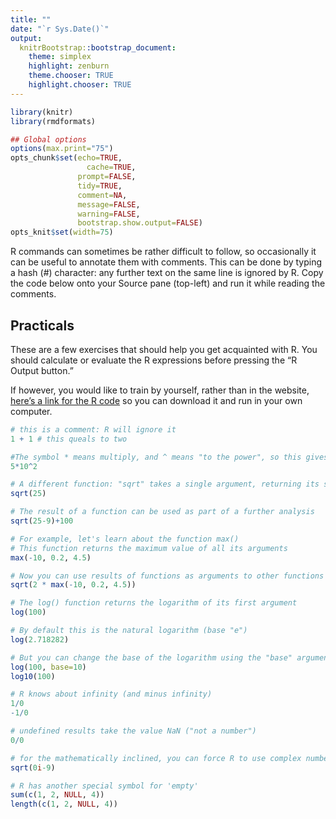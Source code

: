 ```yaml
---
title: ""
date: "`r Sys.Date()`"
output:
  knitrBootstrap::bootstrap_document:
    theme: simplex
    highlight: zenburn
    theme.chooser: TRUE
    highlight.chooser: TRUE
---
```


```r
library(knitr)
library(rmdformats)

## Global options
options(max.print="75")
opts_chunk$set(echo=TRUE,
	             cache=TRUE,
               prompt=FALSE,
               tidy=TRUE,
               comment=NA,
               message=FALSE,
               warning=FALSE,
               bootstrap.show.output=FALSE)
opts_knit$set(width=75)
```


R commands can sometimes be rather difficult to follow, so occasionally it can be useful to annotate them with comments. This can be done by typing a hash (#) character: any further text on the same line is ignored by R. Copy the code below onto your Source pane (top-left) and run it while reading the comments.

## Practicals 

These are a few exercises that should help you get acquainted with R. You should calculate or evaluate the R expressions before pressing the "R Output button."

If however, you would like to train by yourself, rather than in the website, [here's a link for the R code](https://github.com/flavioazevedo/flavioazevedo.github.io/blob/master/blog/R-Introduction-Course/R%20code/Practical_1.R) so you can download it and run in your own computer.

```r
# this is a comment: R will ignore it
1 + 1 # this queals to two

#The symbol * means multiply, and ^ means "to the power", so this gives 5 times (10 squared), i.e. 500
5*10^2

# A different function: "sqrt" takes a single argument, returning its square root.
sqrt(25)

# The result of a function can be used as part of a further analysis
sqrt(25-9)+100        

# For example, let's learn about the function max()
# This function returns the maximum value of all its arguments
max(-10, 0.2, 4.5)  

# Now you can use results of functions as arguments to other functions
sqrt(2 * max(-10, 0.2, 4.5))             

# The log() function returns the logarithm of its first argument
log(100)

# By default this is the natural logarithm (base "e")
log(2.718282)         

# But you can change the base of the logarithm using the "base" argument
log(100, base=10)
log10(100)

# R knows about infinity (and minus infinity)
1/0
-1/0

# undefined results take the value NaN ("not a number")
0/0

# for the mathematically inclined, you can force R to use complex numbers
sqrt(0i-9)

# R has another special symbol for 'empty'
sum(c(1, 2, NULL, 4))
length(c(1, 2, NULL, 4))
```



